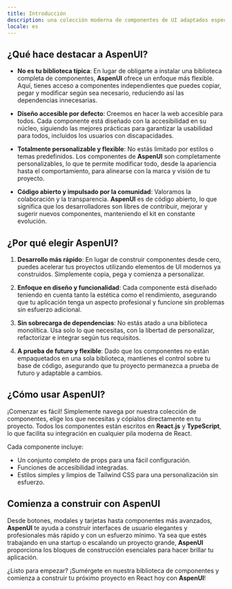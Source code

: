 ```yaml
---
title: Introducción
description: una colección moderna de componentes de UI adaptados específicamente para aplicaciones React. Nuestro objetivo es proporcionar a los desarrolladores componentes accesibles y **personalizables** que se puedan integrar sin problemas en cualquier proyecto. A diferencia de las bibliotecas de componentes tradicionales.
locale: es
---
```


## ¿Qué hace destacar a AspenUI?

- **No es tu biblioteca típica**: En lugar de obligarte a instalar una biblioteca completa de componentes, **AspenUI** ofrece un enfoque más flexible. Aquí, tienes acceso a componentes independientes que puedes copiar, pegar y modificar según sea necesario, reduciendo así las dependencias innecesarias.
- **Diseño accesible por defecto**: Creemos en hacer la web accesible para todos. Cada componente está diseñado con la accesibilidad en su núcleo, siguiendo las mejores prácticas para garantizar la usabilidad para todos, incluidos los usuarios con discapacidades.

- **Totalmente personalizable y flexible**: No estás limitado por estilos o temas predefinidos. Los componentes de **AspenUI** son completamente personalizables, lo que te permite modificar todo, desde la apariencia hasta el comportamiento, para alinearse con la marca y visión de tu proyecto.

- **Código abierto y impulsado por la comunidad**: Valoramos la colaboración y la transparencia. **AspenUI** es de código abierto, lo que significa que los desarrolladores son libres de contribuir, mejorar y sugerir nuevos componentes, manteniendo el kit en constante evolución.

## ¿Por qué elegir AspenUI?

1. **Desarrollo más rápido**: En lugar de construir componentes desde cero, puedes acelerar tus proyectos utilizando elementos de UI modernos ya construidos. Simplemente copia, pega y comienza a personalizar.

2. **Enfoque en diseño y funcionalidad**: Cada componente está diseñado teniendo en cuenta tanto la estética como el rendimiento, asegurando que tu aplicación tenga un aspecto profesional y funcione sin problemas sin esfuerzo adicional.

3. **Sin sobrecarga de dependencias**: No estás atado a una biblioteca monolítica. Usa solo lo que necesitas, con la libertad de personalizar, refactorizar e integrar según tus requisitos.

4. **A prueba de futuro y flexible**: Dado que los componentes no están empaquetados en una sola biblioteca, mantienes el control sobre tu base de código, asegurando que tu proyecto permanezca a prueba de futuro y adaptable a cambios.

## ¿Cómo usar AspenUI?

¡Comenzar es fácil! Simplemente navega por nuestra colección de componentes, elige los que necesitas y cópialos directamente en tu proyecto. Todos los componentes están escritos en **React.js** y **TypeScript**, lo que facilita su integración en cualquier pila moderna de React.

Cada componente incluye:

- Un conjunto completo de props para una fácil configuración.
- Funciones de accesibilidad integradas.
- Estilos simples y limpios de Tailwind CSS para una personalización sin esfuerzo.

## Comienza a construir con AspenUI

Desde botones, modales y tarjetas hasta componentes más avanzados, **AspenUI** te ayuda a construir interfaces de usuario elegantes y profesionales más rápido y con un esfuerzo mínimo. Ya sea que estés trabajando en una startup o escalando un proyecto grande, **AspenUI** proporciona los bloques de construcción esenciales para hacer brillar tu aplicación.

¿Listo para empezar? ¡Sumérgete en nuestra biblioteca de componentes y comienza a construir tu próximo proyecto en React hoy con **AspenUI**!
